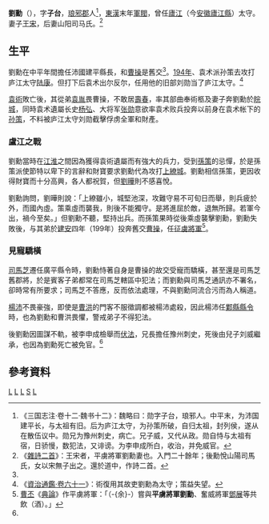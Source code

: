 {{Otheruses|subject=東漢時期的劉勳|other=其他時代的劉勳|劉勳}}
{{Otheruses|other=同時期同姓名虎牙都尉|劉勳 (虎牙都尉)}}
'''劉勳'''（{{bd|2世紀||3世紀||catIdx=L劉}}），字'''子台'''，[[琅邪郡|琅邪郡]]人<ref name="Xun">《三国志注·卷十二·魏书十二》：魏略曰：勋字子台，琅邪人。中平末，为沛国建平长，与太祖有旧。后为庐江太守，为孙策所破，自归太祖，封列侯，遂从在散伍议中。勋兄为豫州刺史，病亡。兄子威，又代从政。勋自恃与太祖有宿，日骄慢，数犯法，又诽谤。为李申成所白，收治，并免威官。</ref>，[[東漢|東漢]]末年[[軍閥|軍閥]]，曾任[[廬江|廬江]]（今[[安徽|安徽]][[廬江縣|廬江縣]]）太守。妻子[[王宋|王宋]]，后妻山阳司马氏。<ref>《[[:s:雜詩_(劉勳妻王氏)|雜詩二首]]》：王宋者，平虜將軍劉勳妻也。入門二十餘年；後勳悅山陽司馬氏，女以宋無子出之。還於道中，作詩二首。</ref>

== 生平 ==
劉勳在中平年間擔任沛國建平縣長，和[[曹操|曹操]]是舊交<ref name="Xun"></ref>。[[194年|194年]]、袁术派孙策去攻打庐江太守[[陆康|陆康]]。但打下后袁术出尔反尔，任用他的旧部刘勋当了庐江太守。<ref>《[[:s:資治通鑑/卷061)|資治通鑑·卷六十一]]》：術復用其故吏劉勳為太守；策益失望。</ref>

[[袁術|袁術]]敗亡後，其從弟[[袁胤|袁胤]]畏曹操，不敢居[[壽春|壽春]]，率其部曲奉術柩及妻子奔劉勳於[[皖城|皖城]]，同時袁术遺屬长史[[楊弘_(東漢)|杨弘]]、大将军[[张勋_(东汉)|张勋]]意欲率袁术败兵投奔以前身在袁术帐下的[[孙策|孙策]]，不料被庐江太守刘勋截擊俘虏全軍和財產。

===盧江之戰===
{{main|孫策攻劉勳盧江之戰}}
劉勳當時在[[江淮|江淮]]之間因為獲得袁術遺屬而有強大的兵力，受到[[孫策|孫策]]的忌憚，於是孫策派使節特以卑下的言辭和財寶要求劉勳代為攻打[[上繚城|上繚城]]。劉勳相信孫策，更因收得財寶而十分高興，各人都祝賀，但[[刘晔_(三国)|劉曄]]則不感喜悅。

劉勳詢問，劉曄則說：「上繚雖小，城堅池深，攻難守易不可旬日而舉，則兵疲於外，而國內虛。策乘虛而襲我，則後不能獨守。是將進屈於敵，退無所歸。若軍今出，禍今至矣。」但劉勳不聽，堅持出兵。而孫策果時從後乘虛襲擊劉勳，劉勳失敗後，与其弟於[[建安_(漢獻帝)|建安]]四年（199年）投奔舊交[[曹操|曹操]]，任[[征虜將軍|征虜將軍]]<ref>[[曹丕|曹丕]]《[[典論|典論]]》作平虜將軍：「（-{余}-）嘗與'''平虜將軍劉勳'''、奮威將軍[[鄧展|鄧展]]等共飲（酒）。」</ref>。

===見寵驕橫===
[[司馬芝|司馬芝]]遷任廣平縣令時，劉勳恃著自身是曹操的故交受寵而驕橫，甚至還是司馬芝舊郡將，於是賓客子弟都常在司馬芝轄區中犯法；而劉勳與司馬芝通訊亦不署名，卻時常有所要求；司馬芝不答應，反而依法處理，不與劉勳同流合污而為人稱道。

[[楊沛|楊沛]]不畏豪強，即使是[[曹洪|曹洪]]的門客不服徵調都被楊沛處殺，因此楊沛任[[鄴縣|鄴縣]][[縣令|縣令]]時，也為劉勳和曹洪畏懼，警戒弟子不得犯法。

後劉勳因圖謀不軌，被李申成檢舉而[[伏法|伏法]]，兄長擔任豫州刺史，死後由兒子刘威繼承，也因為劉勳死亡被免官。<ref name="Xun"></ref>

== 參考資料 ==
[[Category:東漢太守|L]]
[[Category:曹魏軍事人物|L]]
[[Category:三國被處決者|L]]
[[Category:劉姓|S]]
[[Category:琅邪刘氏|L]]